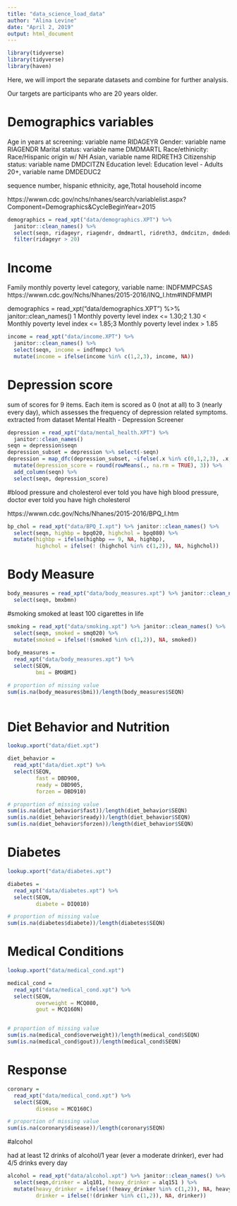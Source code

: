 ```yaml
---
title: "data_science_load_data"
author: "Alina Levine"
date: "April 2, 2019"
output: html_document
---
```


```r
library(tidyverse)
library(tidyverse)
library(haven)

```


Here, we will import the separate datasets and combine for further analysis.

Our targets are participants who are 20 years older.

# Demographics variables


Age in years at screening: variable name RIDAGEYR
Gender: variable name RIAGENDR
Marital status: variable name DMDMARTL
Race/ethinicity: Race/Hispanic origin w/ NH Asian, variable name RIDRETH3
Citizenship status: variable name DMDCITZN
Education level: Education level - Adults 20+, variable name DMDEDUC2


sequence number, hispanic ethnicity, age,Ttotal household income

https://wwwn.cdc.gov/nchs/nhanes/search/variablelist.aspx?Component=Demographics&CycleBeginYear=2015


```r
demographics = read_xpt("data/demographics.XPT") %>% 
  janitor::clean_names() %>%
  select(seqn, ridageyr, riagendr, dmdmartl, ridreth3, dmdcitzn, dmdeduc2) %>% 
  filter(ridageyr > 20)
```

# Income

Family monthly poverty level category, variable name: INDFMMPCSAS
https://wwwn.cdc.gov/Nchs/Nhanes/2015-2016/INQ_I.htm#INDFMMPI 

demographics = read_xpt("data/demographics.XPT") %>% janitor::clean_names()
1	Monthly poverty level index <= 1.30;2	1.30 < Monthly poverty level index <= 1.85;3	Monthly poverty level index > 1.85

```r
income = read_xpt("data/income.XPT") %>% 
  janitor::clean_names() %>% 
  select(seqn, income = indfmmpc) %>% 
  mutate(income = ifelse(income %in% c(1,2,3), income, NA))
```

#  Depression score
sum of scores for 9 items. Each item is scored as 0 (not at all) to 3 (nearly every day), which assesses the frequency of depression related symptoms.
extracted from dataset Mental Health - Depression Screener  

```r
depression = read_xpt("data/mental_health.XPT") %>% 
  janitor::clean_names()
seqn = depression$seqn
depression_subset = depression %>% select(-seqn)
depression = map_dfc(depression_subset, ~ifelse(.x %in% c(0,1,2,3), .x, NA)) %>% 
  mutate(depression_score = round(rowMeans(., na.rm = TRUE), 3)) %>% 
  add_column(seqn) %>% 
  select(seqn, depression_score)
```


#blood pressure and cholesterol
ever told you have high blood pressure, doctor ever told you have high cholesterol

https://wwwn.cdc.gov/Nchs/Nhanes/2015-2016/BPQ_I.htm

```r

bp_chol = read_xpt("data/BPQ_I.xpt") %>% janitor::clean_names() %>%
  select(seqn, highbp = bpq020, highchol = bpq080) %>%
  mutate(highbp = ifelse(highbp == 9, NA, highbp),
         highchol = ifelse(! (highchol %in% c(1,2)), NA, highchol))

```


# Body Measure

```r

body_measures = read_xpt("data/body_measures.xpt") %>% janitor::clean_names() %>%
  select(seqn, bmxbmn)

```

#smoking
smoked at least 100 cigarettes in life

```r

smoking = read_xpt("data/smoking.xpt") %>% janitor::clean_names() %>%
  select(seqn, smoked = smq020) %>%
  mutate(smoked = ifelse(!(smoked %in% c(1,2)), NA, smoked))
  
body_measures = 
  read_xpt("data/body_measures.xpt") %>% 
  select(SEQN, 
         bmi = BMXBMI)

# proportion of missing value
sum(is.na(body_measures$bmi))/length(body_measures$SEQN)
                                    
```



# Diet Behavior and Nutrition

```r
lookup.xport("data/diet.xpt")

diet_behavior =
  read_xpt("data/diet.xpt") %>% 
  select(SEQN, 
         fast = DBD900, 
         ready = DBD905, 
         forzen = DBD910) 

# proportion of missing value
sum(is.na(diet_behavior$fast))/length(diet_behavior$SEQN)
sum(is.na(diet_behavior$ready))/length(diet_behavior$SEQN)
sum(is.na(diet_behavior$forzen))/length(diet_behavior$SEQN)
```


# Diabetes

```r
lookup.xport("data/diabetes.xpt")

diabetes =
  read_xpt("data/diabetes.xpt") %>% 
  select(SEQN, 
         diabete = DIQ010)

# proportion of missing value
sum(is.na(diabetes$diabete))/length(diabetes$SEQN)
```

# Medical Conditions

```r
lookup.xport("data/medical_cond.xpt")

medical_cond =
  read_xpt("data/medical_cond.xpt") %>% 
  select(SEQN, 
         overweight = MCQ080, 
         gout = MCQ160N) 


# proportion of missing value
sum(is.na(medical_cond$overweight))/length(medical_cond$SEQN)
sum(is.na(medical_cond$gout))/length(medical_cond$SEQN)
```


# Response

```r
coronary = 
  read_xpt("data/medical_cond.xpt") %>% 
  select(SEQN, 
         disease = MCQ160C) 

# proportion of missing value
sum(is.na(coronary$disease))/length(coronary$SEQN)
```

#alcohol

had at least 12 drinks of alcohol/1 year (ever a moderate drinker), ever had 4/5 drinks every day

```r

alcohol = read_xpt("data/alcohol.xpt") %>% janitor::clean_names() %>%
  select(seqn,drinker = alq101, heavy_drinker = alq151 ) %>%
  mutate(heavy_drinker = ifelse(!(heavy_drinker %in% c(1,2)), NA, heavy_drinker),
         drinker = ifelse(!(drinker %in% c(1,2)), NA, drinker))

```


